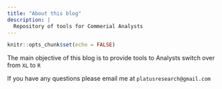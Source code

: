 ```yaml
---
title: "About this blog"
description: |
  Repository of tools for Commerial Analysts 
---
```


```r
knitr::opts_chunk$set(echo = FALSE)
```

The main objective of this blog is to provide tools to Analysts switch over from `XL` to `R`


If you have any questions please email me at `platusresearch@gmail.com`